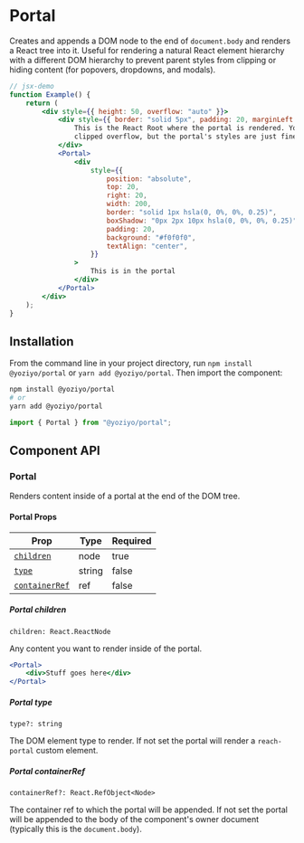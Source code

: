 
<SEO
	title="Portal"
	description="Create and append a DOM node to the end of an HTML document and render a React tree into it"
/>

# Portal

Creates and appends a DOM node to the end of `document.body` and renders a React tree into it. Useful for rendering a natural React element hierarchy with a different DOM hierarchy to prevent parent styles from clipping or hiding content (for popovers, dropdowns, and modals).

```jsx
// jsx-demo
function Example() {
	return (
		<div style={{ height: 50, overflow: "auto" }}>
			<div style={{ border: "solid 5px", padding: 20, marginLeft: 170 }}>
				This is the React Root where the portal is rendered. You can see it has
				clipped overflow, but the portal's styles are just fine.
			</div>
			<Portal>
				<div
					style={{
						position: "absolute",
						top: 20,
						right: 20,
						width: 200,
						border: "solid 1px hsla(0, 0%, 0%, 0.25)",
						boxShadow: "0px 2px 10px hsla(0, 0%, 0%, 0.25)",
						padding: 20,
						background: "#f0f0f0",
						textAlign: "center",
					}}
				>
					This is in the portal
				</div>
			</Portal>
		</div>
	);
}
```

## Installation

From the command line in your project directory, run `npm install @yoziyo/portal` or `yarn add @yoziyo/portal`. Then import the component:

```bash
npm install @yoziyo/portal
# or
yarn add @yoziyo/portal
```

```js
import { Portal } from "@yoziyo/portal";
```

## Component API

### Portal

Renders content inside of a portal at the end of the DOM tree.

#### Portal Props

| Prop                            | Type   | Required |
| ------------------------------- | ------ | -------- |
| [`children`](#children)         | node   | true     |
| [`type`](#type)                 | string | false    |
| [`containerRef`](#containerRef) | ref    | false    |

##### Portal children

`children: React.ReactNode`

Any content you want to render inside of the portal.

```jsx
<Portal>
	<div>Stuff goes here</div>
</Portal>
```

##### Portal type

`type?: string`

The DOM element type to render. If not set the portal will render a
`reach-portal` custom element.

##### Portal containerRef

`containerRef?: React.RefObject<Node>`

The container ref to which the portal will be appended. If not set the portal
will be appended to the body of the component's owner document (typically this
is the `document.body`).
